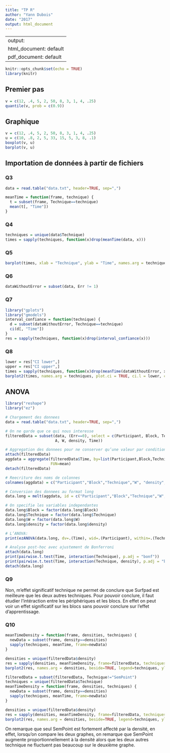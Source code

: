 ```yaml
---
title: "TP R"
author: "Yann Dubois"
date: "2017"
output: html_document
---
```

---
output:
  html_document: default
  pdf_document: default
---

```r
knitr::opts_chunk$set(echo = TRUE)
library(knitr)
```

## Premier pas
```r
v = c(12, .4, 5, 2, 50, 8, 3, 1, 4, .25)
quantile(v, prob = c(0.9))
```

## Graphique
```r
v = c(12, .4, 5, 2, 50, 8, 3, 1, 4, .25)
u = c(10, .8, 2, 5, 33, 15, 5, 3, 8, .1)
boxplot(v, u)
barplot(v, u)
```

## Importation de données à partir de fichiers

### Q3
```r
data = read.table("data.txt", header=TRUE, sep=",")
```

```r
meanTime = function(frame, technique) {
  t = subset(frame, Technique==technique)
  mean(t[, "Time"])
}
```

### Q4
```r
techniques = unique(data$Technique)
times = sapply(techniques, function(x)drop(meanTime(data, x)))
```

### Q5
```r
barplot(times, xlab = "Technique", ylab = "Time", names.arg = techniques)
```

### Q6
```r
dataWithoutError = subset(data, Err != 1)
```

### Q7
```r
library("gplots")
library("gmodels")
interval_confiance = function(technique) {
  d = subset(dataWithoutError, Technique==technique)
  ci(d[, "Time"])
}
res = sapply(techniques, function(x)drop(interval_confiance(x)))
```

### Q8
```r
lower = res["CI lower",]
upper = res["CI upper",]
times = sapply(techniques, function(x)drop(meanTime(dataWithoutError, x)))
barplot2(times, names.arg = techniques, plot.ci = TRUE, ci.l = lower, ci.u = upper)
```

## ANOVA

```r
library("reshape")
library("ez")

# Chargement des donnees
data = read.table("data.txt", header=TRUE, sep=",")

# On ne garde que ce qui nous interesse
filteredData = subset(data, (Err==0), select = c(Participant, Block, Technique,
                      A, W, density, Time))

# Aggregation des donnees pour ne conserver qu’une valeur par condition
attach(filteredData)
aggdata = aggregate(filteredData$Time, by=list(Participant,Block,Technique,W, density),
                    FUN=mean)
detach(filteredData)

# Reecriture des noms de colonnes
colnames(aggdata) = c("Participant","Block","Technique","W", "density", "Time")

# Conversion des donnees au format long
data.long = melt(aggdata, id = c("Participant","Block","Technique","W","density","Time"))

# On specifie les variables independantes
data.long$Block = factor(data.long$Block)
data.long$Technique = factor(data.long$Technique)
data.long$W = factor(data.long$W)
data.long$density = factor(data.long$density)

# L’ANOVA:
print(ezANOVA(data.long, dv=.(Time), wid=.(Participant), within=.(Technique,W,density)))

# Analyse post-hoc avec ajustement de Bonferroni
attach(data.long)
print(pairwise.t.test(Time, interaction(Technique), p.adj = "bonf"))
print(pairwise.t.test(Time, interaction(Technique, density), p.adj = "bonf"))
detach(data.long)
```

### Q9

Non, m'effet significatif technique ne permet de conclure que Surfpad est meilleure que les deux autres techniques. Pour pouvoir conclure, il faut étudier l'intéraction entre les périphériques et les blocs. En effet on peut voir un effet significatif sur les blocs sans pouvoir conclure sur l'effet d'apprentissage.

### Q10

```r
meanTimeDensity = function(frame, densities, techniques) {
  newData = subset(frame, density==densities)
  sapply(techniques, meanTime, frame=newData)
}

densities = unique(filteredData$density)
res = sapply(densities, meanTimeDensity, frame=filteredData, techniques=techniques)
barplot2(res, names.arg = densities, beside=TRUE, legend=techniques, ylab="temps", xlab="densite")
```

```r
filteredData = subset(filteredData, Technique!="SemPoint")
techniques = unique(filteredData$Technique)
meanTimeDensity = function(frame, densities, techniques) {
  newData = subset(frame, density==densities)
  sapply(techniques, meanTime, frame=newData)
}

densities = unique(filteredData$density)
res = sapply(densities, meanTimeDensity, frame=filteredData, techniques=techniques)
barplot2(res, names.arg = densities, beside=TRUE, legend=techniques, ylab="temps", xlab="densite")
```

On remarque que seul SemPoint est fortement affecté par la densité, en effet, lorsqu'on compare les deux graphes, on remarque que SemPoint augmente proportionnellement à la densité alors que les deux autres technique ne fluctuent pas beaucoup sur le deuxième graphe.